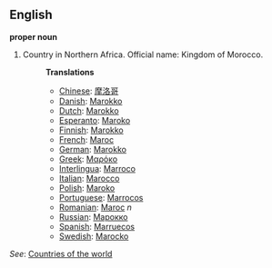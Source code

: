 ==English==

'''proper noun'''

# Country in Northern Africa. Official name: Kingdom of Morocco.
#:'''Translations'''
#:*[[Chinese]]: [[摩洛哥]]
#:*[[Danish]]: [[Marokko]]
#:*[[Dutch]]: [[Marokko]]
#:*[[Esperanto]]: [[Maroko]]
#:*[[Finnish]]: [[Marokko]]
#:*[[French]]: [[Maroc]]
#:*[[German]]: [[Marokko]]
#:*[[Greek]]: [[Μαρόκο]]
#:*[[Interlingua]]: [[Marroco]]
#:*[[Italian]]: [[Marocco]]
#:*[[Polish]]: [[Maroko]]
#:*[[Portuguese]]: [[Marrocos]]
#:*[[Romanian]]: [[Maroc]] ''n''
#:*[[Russian]]: [[Марокко]]
#:*[[Spanish]]: [[Marruecos]]
#:*[[Swedish]]: [[Marocko]]

''See'': [[Countries of the world]]